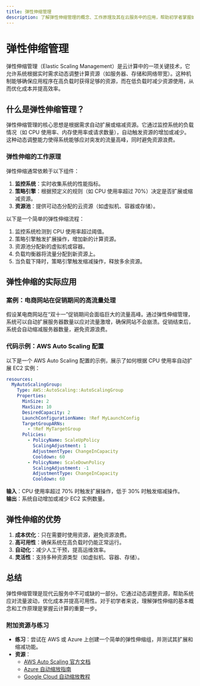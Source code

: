 ```yaml
---
title: 弹性伸缩管理
description: 了解弹性伸缩管理的概念、工作原理及其在云服务中的应用，帮助初学者掌握如何动态调整资源以满足需求。
---
```


# 弹性伸缩管理

弹性伸缩管理（Elastic Scaling Management）是云计算中的一项关键技术，它允许系统根据实时需求动态调整计算资源（如服务器、存储和网络带宽）。这种机制能够确保应用程序在高负载时获得足够的资源，而在低负载时减少资源使用，从而优化成本并提高效率。

## 什么是弹性伸缩管理？

弹性伸缩管理的核心思想是根据需求自动扩展或缩减资源。它通过监控系统的负载情况（如 CPU 使用率、内存使用率或请求数量），自动触发资源的增加或减少。这种动态调整能力使得系统能够应对突发的流量高峰，同时避免资源浪费。

### 弹性伸缩的工作原理

弹性伸缩通常依赖于以下组件：
1. **监控系统**：实时收集系统的性能指标。
2. **策略引擎**：根据预定义的规则（如 CPU 使用率超过 70%）决定是否扩展或缩减资源。
3. **资源池**：提供可动态分配的云资源（如虚拟机、容器或存储）。

以下是一个简单的弹性伸缩流程：
1. 监控系统检测到 CPU 使用率超过阈值。
2. 策略引擎触发扩展操作，增加新的计算资源。
3. 资源池分配新的虚拟机或容器。
4. 负载均衡器将流量分配到新资源上。
5. 当负载下降时，策略引擎触发缩减操作，释放多余资源。

## 弹性伸缩的实际应用

### 案例：电商网站在促销期间的高流量处理

假设某电商网站在“双十一”促销期间会面临巨大的流量高峰。通过弹性伸缩管理，系统可以自动扩展服务器数量以应对流量激增，确保网站不会崩溃。促销结束后，系统会自动缩减服务器数量，避免资源浪费。

### 代码示例：AWS Auto Scaling 配置

以下是一个 AWS Auto Scaling 配置的示例，展示了如何根据 CPU 使用率自动扩展 EC2 实例：

```yaml
resources:
  MyAutoScalingGroup:
    Type: AWS::AutoScaling::AutoScalingGroup
    Properties:
      MinSize: 2
      MaxSize: 10
      DesiredCapacity: 2
      LaunchConfigurationName: !Ref MyLaunchConfig
      TargetGroupARNs:
        - !Ref MyTargetGroup
      Policies:
        - PolicyName: ScaleUpPolicy
          ScalingAdjustment: 1
          AdjustmentType: ChangeInCapacity
          Cooldown: 60
        - PolicyName: ScaleDownPolicy
          ScalingAdjustment: -1
          AdjustmentType: ChangeInCapacity
          Cooldown: 60
```

**输入**：CPU 使用率超过 70% 时触发扩展操作，低于 30% 时触发缩减操作。<br />
**输出**：系统自动增加或减少 EC2 实例数量。

## 弹性伸缩的优势

1. **成本优化**：只在需要时使用资源，避免资源浪费。
2. **高可用性**：确保系统在高负载时仍能正常运行。
3. **自动化**：减少人工干预，提高运维效率。
4. **灵活性**：支持多种资源类型（如虚拟机、容器、存储）。

## 总结

弹性伸缩管理是现代云服务中不可或缺的一部分。它通过动态调整资源，帮助系统应对流量波动，优化成本并提高可用性。对于初学者来说，理解弹性伸缩的基本概念和工作原理是掌握云计算的重要一步。

### 附加资源与练习

- **练习**：尝试在 AWS 或 Azure 上创建一个简单的弹性伸缩组，并测试其扩展和缩减功能。
- **资源**：
  - [AWS Auto Scaling 官方文档](https://docs.aws.amazon.com/autoscaling/)
  - [Azure 自动缩放指南](https://learn.microsoft.com/en-us/azure/azure-monitor/autoscale/autoscale-get-started)
  - [Google Cloud 自动缩放教程](https://cloud.google.com/compute/docs/autoscaler)
